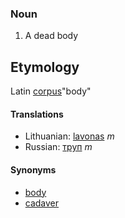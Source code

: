 ===Noun===
#A dead body
==Etymology==
Latin [[corpus]]"body"

====Translations====
*Lithuanian: [[lavonas]] ''m''
*Russian: [[труп]] ''m''

====Synonyms====
*[[body]]
*[[cadaver]]